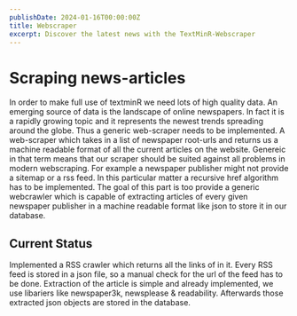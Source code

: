 ```yaml
---
publishDate: 2024-01-16T00:00:00Z
title: Webscraper 
excerpt: Discover the latest news with the TextMinR-Webscraper
---
```


# Scraping news-articles

In order to make full use of textminR we need lots of high quality data. An emerging source of data is the landscape of online newspapers. In fact it is a rapidly growing topic and it represents the newest trends spreading around the globe. Thus a generic web-scraper needs to be implemented. A web-scraper which takes in a list of newspaper root-urls and returns us a machine readable format of all the current articles on the website. Genereic in that term means that our scraper should be suited against all problems in modern webscraping. For example a newspaper publisher might not provide a sitemap or a rss feed. In this particular matter a recursive href algorithm has to be implemented. The goal of this part is too provide a generic webcrawler which is capable of extracting articles of every given newspaper publisher in a machine readable format like json to store it in our database.

## Current Status

Implemented a RSS crawler which returns all the links of in it. Every RSS feed is stored in a json file, so a manual check for the url of the feed has to be done. Extraction of the article is simple and already implemented, we use libariers like newspaper3k, newsplease & readability. Afterwards those extracted json objects are stored in the database.
